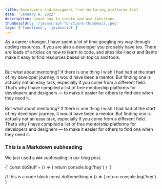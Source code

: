 ```yaml
---
title: Developers and designers free mentoring platforms list
date: 'January 8, 2022'
description: Learn how to create and use functions
thumbnailUrl: '/javascript-functions-thumbnail.jpeg'
tags: ['functions', 'javascript']
---
```


<div>

As a career changer, I have spent a lot of time googling my way through coding resources. If you are also a developer you probably have too. There are loads of articles on how to learn to code, and sites like Hackr and Bento make it easy to find resources based on topics and tools.

</div>
<br />

<div>
    But what about mentoring? If there is one thing I wish I had had at the start of my developer journey, it would have been a mentor. But finding one is actually not an easy task, especially if you come from a different field. That’s why I have compiled a list of free mentorship platforms for developers and designers — to make it easier for others to find one when they need it.
    </div>

<br />

<div>
    But what about mentoring? If there is one thing I wish I had had at the start of my developer journey, it would have been a mentor. But finding one is actually not an easy task, especially if you come from a different field. That’s why I have compiled a list of free mentorship platforms for developers and designers — to make it easier for others to find one when they need it.
    </div>






### This is a Markdown subheading

We just used a `###` subheading in our blog post.

<SyntaxHighlighter language="javascript">
  {`
    const doStuff = () => {
      return console.log('hey')
    }
  `}
</SyntaxHighlighter>

// this is a code block const doSomething = () => { return console.log('hey') }

